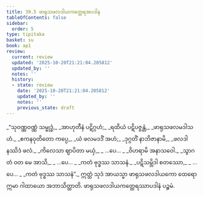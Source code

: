 ```yaml
---
title: 39.5 ဖာရုသဖလဒါယကတ္ထေရအပဒါန
tableOfContents: false
sidebar:
  order: 5
type: tipitaka
basket: su
book: ap1
review:
  current: review
  updated: '2025-10-20T21:21:04.205812'
  updated_by: ''
  notes: ''
  history:
  - state: review
    date: '2025-10-20T21:21:04.205812'
    updated_by: ''
    notes: ''
    previous_state: draft
---
```



<DynamicBreadcrumb />


<ReviewStatus review={frontmatter.review} showDetails={true} />

<HypothesisAnnotation frontmatter={frontmatter} />

<Division number="26" book="ap1" e="ch" v="20" p="343">

<Paragraph number="4210" type="verses" book="ap1">
_“သုဝဏ္ဏဝဏ္ဏံ သမ္ဗုဒ္ဓံ,_  
_အာဟုတီနံ ပဋိဂ္ဂဟံ;_  
_ရထိယံ ပဋိပဇ္ဇန္တံ,_  
_ဖာရုသဖလမဒါသဟံ._  

</Paragraph>

</Division>
<Division number="27" book="ap1" e="ch" v="20" p="343">

<Paragraph number="4211" type="verses" book="ap1">
_ဧကနဝုတိတော ကပ္ပေ,_  
_ယံ ဖလမဒဒိံ အဟံ;_  
_ဒုဂ္ဂတိံ နာဘိဇာနာမိ,_  
_ဖလဒါနဿိဒံ ဖလံ._  

</Paragraph>

</Division>
<Division number="28" book="ap1" e="ch" v="20" p="343">

<Paragraph number="4212" type="verses" book="ap1">
_ကိလေသာ ဈာပိတာ မယှံ,_  
_ …ပေ… _  
_ဝိဟရာမိ အနာသဝေါ._  

</Paragraph>

</Division>
<Division number="29" book="ap1" e="ch" v="20" p="343">

<Paragraph number="4213" type="verses" book="ap1">
_သွာဂတံ ဝတ မေ အာသိ,_  
_ …ပေ… _  
_ကတံ ဗုဒ္ဓဿ သာသနံ._  

</Paragraph>

</Division>
<Division number="30" book="ap1" e="ch" v="20" p="343">

<Paragraph number="4214" type="verses" book="ap1">
_ပဋိသမ္ဘိဒါ စတဿော,_  
_ …ပေ… _  
_ကတံ ဗုဒ္ဓဿ သာသနံ”._  

</Paragraph>

<Paragraph number="4215" book="ap1">
ဣတ္ထံ သုဒံ အာယသ္မာ ဖာရုသဖလဒါယကော ထေရော ဣမာ ဂါထာယော အဘာသိတ္ထာတိ.

</Paragraph>
</Division>

<Paragraph number="4216" type="center" book="ap1">
ဖာရုသဖလဒါယကတ္ထေရဿာပဒါနံ ပဉ္စမံ.
</Paragraph>